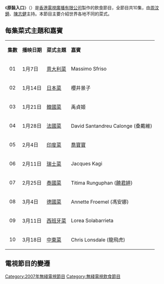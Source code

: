 {{無綫節目
| 中文節目名=原裝入口
| 英文節目名={{lang|en|A Taste of Home}}
| 翡翠台首播日期=2007年1月7日－3月18日
| 翡翠台首播時間=逢星期日 20:00－20:30（連廣告）<br/>2月18日暫停播映
| 監製=[[何麗全|何麗全]]
| 集數=10
| 類型=飲食
| 外景={{HKG}}
| 製作公司=[[香港|香港]][[電視廣播有限公司|電視廣播有限公司]]
| 主持=[[周汶錡|周汶錡]]、[[陳志健|陳志健]]
}}
《'''原裝入口'''》（{{lang-en|'''A Taste of Home'''}}）是[[香港|香港]][[電視廣播有限公司|電視廣播有限公司]]製作的飲食節目，全節目共10集，由[[周汶錡|周汶錡]]、[[陳志健|陳志健]]主持。本節目主要介紹世界各地不同的菜式。

==每集菜式主題和嘉賓==
{|class="wikitable"
|- style="background:cornflowerblue; color:white" align=center
|'''集數'''||'''播映日期'''||'''菜式主題'''||'''嘉賓'''
|-
|align=center|01||1月7日||[[意大利菜|意大利菜]]||Massimo Sfriso
|-
|align=center|02||1月14日||[[日本菜|日本菜]]||櫻井景子
|-
|align=center|03||1月21日||[[韓國菜|韓國菜]]||禹貞姬
|-
|align=center|04||1月28日||[[法國菜|法國菜]]||David Santandreu Calonge (桑戴維)
|-
|align=center|05||2月4日||[[印度菜|印度菜]]||[[喬寶寶|喬寶寶]]
|-
|align=center|06||2月11日||[[瑞士菜|瑞士菜]]||Jacques Kagi
|-
|align=center|07||2月25日||[[泰國菜|泰國菜]]||Titima Runguphan ([[饒君婷|饒君婷]])
|-
|align=center|08||3月4日||[[德國菜|德國菜]]||Annette Froemel (馮安娜)
|-
|align=center|09||3月11日||[[西班牙菜|西班牙菜]]||Lorea Solabarrieta
|-
|align=center|10||3月18日||[[中東菜|中東菜]]||Chris Lonsdale (龍飛虎)
|}

==電視節目的變遷==
{{電視節目的變遷
|電視台={{HK}}[[無綫電視|無綫電視]][[翡翠台|翡翠台]]
|播放檔次=星期日 20:00-20:30 時段
|節目名稱=原裝入口<br/>（第1-6集）<br/>（2007.01.07 - 2007.02.11）
|上一節目=[[06娛樂大件事|06娛樂大件事]]<span style="font-size:smaller;">（20:00-21:30）</span><br/>（2006.12.31）
|下一節目=[[香港新春花車巡遊|2007國泰航空新春國際匯演之夜]]<br/><span style="font-size:smaller;">（20:00-21:30）</span>（2007.02.18）
|2節目名稱=原裝入口<br/>（第7-10集）<br/>（2007.02.25 - 2007.03.18）
|2上一節目=[[香港新春花車巡遊|2007國泰航空新春國際匯演之夜]]<br/><span style="font-size:smaller;">（20:00-21:30）</span>（2007.02.18）
|2下一節目=[[最緊要健康|最緊要健康]]<br/>（2007.03.25 - 2007.06.24）
}}

[[Category:2007年無綫電視節目|Category:2007年無綫電視節目]]
[[Category:無綫電視飲食節目|Category:無綫電視飲食節目]]